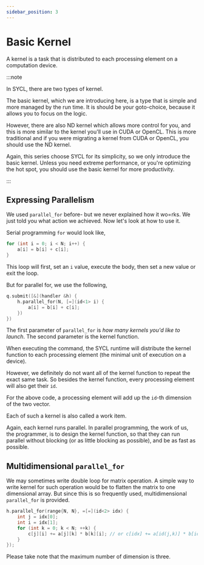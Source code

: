 ```yaml
---
sidebar_position: 3
---
```


# Basic Kernel

A kernel is a task that is distributed to each processing element on a computation device.

:::note

In SYCL, there are two types of kernel.

The basic kernel, which we are introducing here, is a type that is simple and more managed by the run time. It is should be your goto-choice, because it allows you to focus on the logic.

However, there are also ND kernel which allows more control for you, and this is more similar to the kernel you'll use in CUDA or OpenCL. This is more traditional and if you were migrating a kernel from CUDA or OpenCL, you should use the ND kernel.

Again, this series choose SYCL for its simplicity, so we only introduce the basic kernel. Unless you need extreme performance, or you're optimizing the hot spot, you should use the basic kernel for more productivity.

:::

## Expressing Parallelism

We used `parallel_for` before- but we never explained how it wo=rks. We just told you what action we achieved. Now let's look at how to use it.

Serial programming `for` would look like,

```cpp
for (int i = 0; i < N; i++) {
    a[i] = b[i] + c[i];
}
```

This loop will first, set an `i` value, execute the body, then set a new value or exit the loop.

But for parallel for, we use the following,

```cpp
q.submit([&](handler &h) {
    h.parallel_for(N, [=](id<1> i) {
        a[i] = b[i] + c[i];
    })
})
```

The first parameter of `parallel_for` is *how many kernels you'd like to launch*. The second parameter is the kernel function.

When executing the command, the SYCL runtime will distribute the kernel function to each processing element (the minimal unit of execution on a device).

However, we definitely do not want all of the kernel function to repeat the exact same task. So besides the kernel function, every processing element will also get their `id`.

For the above code, a processing element will add up the `id`-th dimension of the two vector.

Each of such a kernel is also called a work item.

Again, each kernel runs parallel. In parallel programming, the work of us, the programmer, is to design the kernel function, so that they can run parallel without blocking (or as little blocking as possible), and be as fast as possible.

## Multidimensional `parallel_for`

We may sometimes write double loop for matrix operation. A simple way to write kernel for such operation would be to flatten the matrix to one dimensional array. But since this is so frequently used, multidimensional `parallel_for` is provided.

```cpp
h.parallel_for(range{N, N}, =[=](id<2> idx) {
    int j = idx[0];
    int i = idx[1];
    for (int k = 0; k < N; ++k) {
        c[j][i] += a[j][k] * b[k][i]; // or c[idx] += a[id(j,k)] * b[id(k,i)];
    }
});
```

Please take note that the maximum number of dimension is three.
